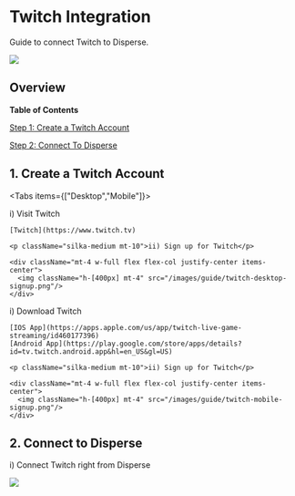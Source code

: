
 # Twitch Integration

 Guide to connect Twitch to Disperse.

 <img className="px-8 mt-10 rounded-lg" src="/images/guide/twitch.png"/>

 ## Overview

 **Table of Contents**

[Step 1: Create a Twitch Account](/guides/twitch#1-create-a-twitch-account)

[Step 2: Connect To Disperse](/guides/twitch#2-connect-to-disperse)

 ## 1. Create a Twitch Account

 <Tabs items={["Desktop","Mobile"]}>
  <Tab>
    <p className="silka-medium">i) Visit Twitch</p>

    [Twitch](https://www.twitch.tv)

    <p className="silka-medium mt-10">ii) Sign up for Twitch</p>

    <div className="mt-4 w-full flex flex-col justify-center items-center">
      <img className="h-[400px] mt-4" src="/images/guide/twitch-desktop-signup.png"/>
    </div>

  </Tab>
  <Tab>
   <p className="silka-medium">i) Download Twitch</p>

    [IOS App](https://apps.apple.com/us/app/twitch-live-game-streaming/id460177396)
    [Android App](https://play.google.com/store/apps/details?id=tv.twitch.android.app&hl=en_US&gl=US)

    <p className="silka-medium mt-10">ii) Sign up for Twitch</p>

    <div className="mt-4 w-full flex flex-col justify-center items-center">
      <img className="h-[400px] mt-4" src="/images/guide/twitch-mobile-signup.png"/>
    </div>
  </Tab>
</Tabs>


 ## 2. Connect to Disperse

 <p className="silka-medium mt-8">i) Connect Twitch right from Disperse</p>

 <div className="flex flex-col justify-center items-center w-full">
  <img className="h-[400px] mt-6" src="/images/guide/connect-twitch.png"/>
 </div>